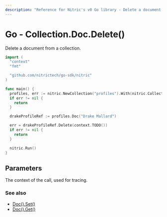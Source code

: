 ```yaml
---
description: "Reference for Nitric's v0 Go library - Delete a document from a collection"
---
```


# Go - Collection.Doc.Delete()

Delete a document from a collection.

```go
import (
  "context"
  "fmt"

  "github.com/nitrictech/go-sdk/nitric"
)

func main() {
  profiles, err := nitric.NewCollection("profiles").With(nitric.CollectionDeleting)
  if err != nil {
    return
  }

  drakeProfileRef := profiles.Doc("Drake Mallard")

  err = drakeProfileRef.Delete(context.TODO())
  if err != nil {
    return
  }

  nitric.Run()
}
```

## Parameters

<Properties>
  <Property name="ctx" required type="context">
    The context of the call, used for tracing.
  </Property>
</Properties>

### See also

- [Doc().Set()](./collection-doc-set)
- [Doc().Get()](./collection-doc-get)
